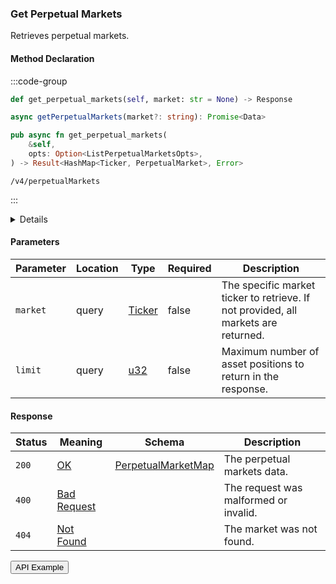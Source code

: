 
### Get Perpetual Markets

Retrieves perpetual markets.

#### Method Declaration

:::code-group

```python [Python]
def get_perpetual_markets(self, market: str = None) -> Response
```

```typescript [TypeScript]
async getPerpetualMarkets(market?: string): Promise<Data>
```

```rust [Rust]
pub async fn get_perpetual_markets(
    &self,
    opts: Option<ListPerpetualMarketsOpts>,
) -> Result<HashMap<Ticker, PerpetualMarket>, Error>
```

```url [API]
/v4/perpetualMarkets
```

:::

<Details title="Unification Plan">
- Add alias for the return type in Rust: `PerpetualMarketsMap`
</Details>

#### Parameters

| Parameter | Location | Type     | Required | Description                                                                        |
| --------- | -------- | -------- | -------- | ---------------------------------------------------------------------------------- |
| `market`  | query    | [Ticker] | false    | The specific market ticker to retrieve. If not provided, all markets are returned. |
| `limit`   | query    | [u32]    | false    | Maximum number of asset positions to return in the response.                       |

#### Response

| Status | Meaning       | Schema               | Description                           |
| ------ | ------------- | -------------------- | ------------------------------------- |
| `200`  | [OK]          | [PerpetualMarketMap] | The perpetual markets data.           |
| `400`  | [Bad Request] |                      | The request was malformed or invalid. |
| `404`  | [Not Found]   |                      | The market was not found.             |

<Button href="https://indexer.v4testnet.dydx.exchange/v4/perpetualMarkets">API Example</Button>

[Ticker]: /types/ticker
[PerpetualMarketMap]: /types/perpetual_market_map
[OK]: /types/ok
[u32]: /types/u32
[Bad Request]: /types/bad-request
[Not Found]: /types/not-found
